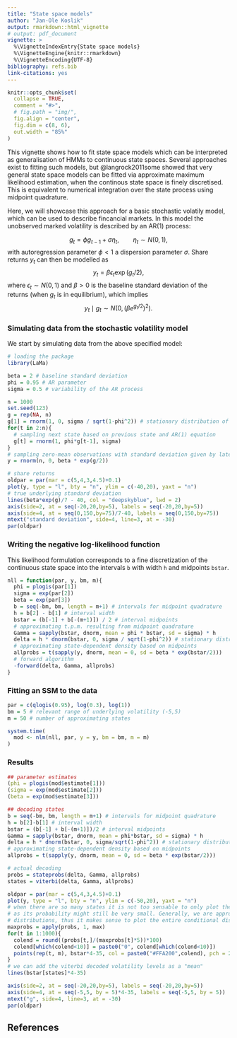 ```yaml
---
title: "State space models"
author: "Jan-Ole Koslik"
output: rmarkdown::html_vignette
# output: pdf_document
vignette: >
  %\VignetteIndexEntry{State space models}
  %\VignetteEngine{knitr::rmarkdown}
  %\VignetteEncoding{UTF-8}
bibliography: refs.bib
link-citations: yes
---
```


```r
knitr::opts_chunk$set(
  collapse = TRUE,
  comment = "#>",
  # fig.path = "img/",
  fig.align = "center",
  fig.dim = c(8, 6),
  out.width = "85%"
)
```

This vignette shows how to fit state space models which can be interpreted as generalisation of HMMs to continuous state spaces. Several approaches exist to fitting such models, but @langrock2011some showed that very general state space models can be fitted via approximate maximum likelihood estimation, when the continous state space is finely discretised. This is equivalent to numerical integration over the state process using midpoint quadrature.

Here, we will showcase this approach for a basic stochastic volatily model, which can be used to describe fincancial markets. In this model the unobserved marked volatility is described by an AR(1) process:

$$
g_t = \phi g_{t-1} + \sigma \eta_t, \qquad \eta_t \sim N(0,1),
$$
with autoregression parameter $\phi < 1$ a dispersion parameter $\sigma$. Share returns $y_t$ can then be modelled as
$$
y_t = \beta \epsilon_t \exp(g_t / 2),
$$
where $\epsilon_t \sim N(0,1)$ and $\beta > 0$ is the baseline standard deviation of the returns (when $g_t$ is in equilibrium), which implies
$$
y_t \mid g_t \sim N(0, (\beta e^{g_t / 2})^2).
$$

### Simulating data from the stochastic volatility model

We start by simulating data from the above specified model:

```r
# loading the package
library(LaMa)
```

```r
beta = 2 # baseline standard deviation
phi = 0.95 # AR parameter
sigma = 0.5 # variability of the AR process

n = 1000
set.seed(123)
g = rep(NA, n)
g[1] = rnorm(1, 0, sigma / sqrt(1-phi^2)) # stationary distribution of AR process
for(t in 2:n){
  # sampling next state based on previous state and AR(1) equation
  g[t] = rnorm(1, phi*g[t-1], sigma)
}
# sampling zero-mean observations with standard deviation given by latent process
y = rnorm(n, 0, beta * exp(g/2)) 

# share returns
oldpar = par(mar = c(5,4,3,4.5)+0.1)
plot(y, type = "l", bty = "n", ylim = c(-40,20), yaxt = "n")
# true underlying standard deviation
lines(beta*exp(g)/7 - 40, col = "deepskyblue", lwd = 2)
axis(side=2, at = seq(-20,20,by=5), labels = seq(-20,20,by=5))
axis(side=4, at = seq(0,150,by=75)/7-40, labels = seq(0,150,by=75))
mtext("standard deviation", side=4, line=3, at = -30)
par(oldpar)
```

### Writing the negative log-likelihood function

This likelihood formulation corresponds to a fine discretization of the continuous state space into the intervals `b` with width `h` and midpoints `bstar`.

```r
nll = function(par, y, bm, m){
  phi = plogis(par[1])
  sigma = exp(par[2])
  beta = exp(par[3])
  b = seq(-bm, bm, length = m+1) # intervals for midpoint quadrature
  h = b[2] - b[1] # interval width
  bstar = (b[-1] + b[-(m+1)]) / 2 # interval midpoints
  # approximating t.p.m. resulting from midpoint quadrature
  Gamma = sapply(bstar, dnorm, mean = phi * bstar, sd = sigma) * h
  delta = h * dnorm(bstar, 0, sigma / sqrt(1-phi^2)) # stationary distribution
  # approximating state-dependent density based on midpoints
  allprobs = t(sapply(y, dnorm, mean = 0, sd = beta * exp(bstar/2)))
  # forward algorithm
  -forward(delta, Gamma, allprobs)
}
```

### Fitting an SSM to the data

```r
par = c(qlogis(0.95), log(0.3), log(1))
bm = 5 # relevant range of underlying volatility (-5,5)
m = 50 # number of approximating states

system.time(
  mod <- nlm(nll, par, y = y, bm = bm, m = m)
)
```

### Results

```r
## parameter estimates
(phi = plogis(mod$estimate[1]))
(sigma = exp(mod$estimate[2]))
(beta = exp(mod$estimate[3]))

## decoding states
b = seq(-bm, bm, length = m+1) # intervals for midpoint quadrature
h = b[2]-b[1] # interval width
bstar = (b[-1] + b[-(m+1)])/2 # interval midpoints
Gamma = sapply(bstar, dnorm, mean = phi*bstar, sd = sigma) * h
delta = h * dnorm(bstar, 0, sigma/sqrt(1-phi^2)) # stationary distribution
# approximating state-dependent density based on midpoints
allprobs = t(sapply(y, dnorm, mean = 0, sd = beta * exp(bstar/2)))

# actual decoding
probs = stateprobs(delta, Gamma, allprobs)
states = viterbi(delta, Gamma, allprobs)

oldpar = par(mar = c(5,4,3,4.5)+0.1)
plot(y, type = "l", bty = "n", ylim = c(-50,20), yaxt = "n")
# when there are so many states it is not too sensable to only plot the most probable state,
# as its probability might still be very small. Generally, we are approximating continuous 
# distributions, thus it makes sense to plot the entire conditional distribution.
maxprobs = apply(probs, 1, max)
for(t in 1:1000){
  colend = round((probs[t,]/(maxprobs[t]*5))*100)
  colend[which(colend<10)] = paste0("0", colend[which(colend<10)])
  points(rep(t, m), bstar*4-35, col = paste0("#FFA200",colend), pch = 20)
}
# we can add the viterbi decoded volatility levels as a "mean"
lines(bstar[states]*4-35)

axis(side=2, at = seq(-20,20,by=5), labels = seq(-20,20,by=5))
axis(side=4, at = seq(-5,5, by = 5)*4-35, labels = seq(-5,5, by = 5))
mtext("g", side=4, line=3, at = -30)
par(oldpar)
```

## References